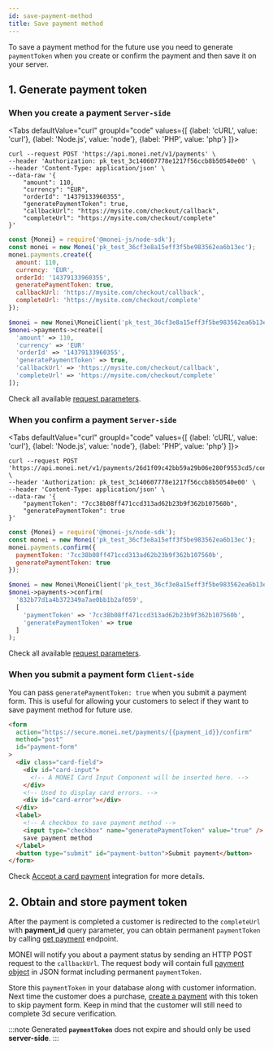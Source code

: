 ```yaml
---
id: save-payment-method
title: Save payment method
---
```


To save a payment method for the future use you need to generate `paymentToken` when you create or confirm the payment and then save it on your server.

## 1. Generate payment token

### When you create a payment `Server-side`


<Tabs
  defaultValue="curl"
  groupId="code"
  values={[
    {label: 'cURL', value: 'curl'},
    {label: 'Node.js', value: 'node'},
    {label: 'PHP', value: 'php'}
  ]}>


<TabItem value="curl">


```shell script {8} title="POST https://api.monei.net/v1/payments"
curl --request POST 'https://api.monei.net/v1/payments' \
--header 'Authorization: pk_test_3c140607778e1217f56ccb8b50540e00' \
--header 'Content-Type: application/json' \
--data-raw '{
    "amount": 110,
    "currency": "EUR",
    "orderId": "14379133960355",
    "generatePaymentToken": true,
    "callbackUrl": "https://mysite.com/checkout/callback",
    "completeUrl": "https://mysite.com/checkout/complete"
}'
```

</TabItem>


<TabItem value="node">


```js {7} title="server.js"
const {Monei} = require('@monei-js/node-sdk');
const monei = new Monei('pk_test_36cf3e8a15eff3f5be983562ea6b13ec');
monei.payments.create({
  amount: 110,
  currency: 'EUR',
  orderId: '14379133960355',
  generatePaymentToken: true,
  callbackUrl: 'https://mysite.com/checkout/callback',
  completeUrl: 'https://mysite.com/checkout/complete'
});
```

</TabItem>
<TabItem value="php">


```php {6} title="server.php"
$monei = new Monei\MoneiClient('pk_test_36cf3e8a15eff3f5be983562ea6b13ec');
$monei->payments->create([
  'amount' => 110,
  'currency' => 'EUR'
  'orderId' => '14379133960355',
  'generatePaymentToken' => true,
  'callbackUrl' => 'https://mysite.com/checkout/callback',
  'completeUrl' => 'https://mysite.com/checkout/complete'
]);
```

</TabItem>
</Tabs>


Check all available [request parameters](/api).

### When you confirm a payment `Server-side`

<Tabs
  defaultValue="curl"
  groupId="code"
  values={[
    {label: 'cURL', value: 'curl'},
    {label: 'Node.js', value: 'node'},
    {label: 'PHP', value: 'php'}
  ]}>
<TabItem value="curl">


```shell script {6} title="POST https://api.monei.net/v1/payments/:id/confirm"
curl --request POST 'https://api.monei.net/v1/payments/26d1f09c42bb59a29b06e280f9553cd5/confirm' \
--header 'Authorization: pk_test_3c140607778e1217f56ccb8b50540e00' \
--header 'Content-Type: application/json' \
--data-raw '{
    "paymentToken": "7cc38b08ff471ccd313ad62b23b9f362b107560b",
    "generatePaymentToken": true
}'
```

</TabItem>


<TabItem value="node">


```js {5} title="server.js"
const {Monei} = require('@monei-js/node-sdk');
const monei = new Monei('pk_test_36cf3e8a15eff3f5be983562ea6b13ec');
monei.payments.confirm({
  paymentToken: '7cc38b08ff471ccd313ad62b23b9f362b107560b',
  generatePaymentToken: true
});
```

</TabItem>
<TabItem value="php">


```php {6} title="server.php"
$monei = new Monei\MoneiClient('pk_test_36cf3e8a15eff3f5be983562ea6b13ec');
$monei->payments->confirm(
  '832b77d1a4b372349a7ae0bb1b2af059',
  [
    'paymentToken' => '7cc38b08ff471ccd313ad62b23b9f362b107560b',
    'generatePaymentToken' => true
  ]
);
```

</TabItem>
</Tabs>


Check all available [request parameters](/api/#operation/payments_confirm).

### When you submit a payment form `Client-side`

You can pass `generatePaymentToken: true` when you submit a payment form. This is useful for allowing your customers to select if they want to save payment method for future use.

```html title="checkout.html"
<form
  action="https://secure.monei.net/payments/{{payment_id}}/confirm"
  method="post"
  id="payment-form"
>
  <div class="card-field">
    <div id="card-input">
      <!-- A MONEI Card Input Component will be inserted here. -->
    </div>
    <!-- Used to display card errors. -->
    <div id="card-error"></div>
  </div>
  <label>
    <!-- A checkbox to save payment method -->
    <input type="checkbox" name="generatePaymentToken" value="true" />
    save payment method
  </label>
  <button type="submit" id="payment-button">Submit payment</button>
</form>
```

Check [Accept a card payment](accept-card-payment.mdx) integration for more details.

## 2. Obtain and store payment token

After the payment is completed a customer is redirected to the `completeUrl` with **payment_id** query parameter, you can obtain permanent `paymentToken` by calling [get payment](/api/#operation/payments_get) endpoint.

MONEI will notify you about a payment status by sending an HTTP POST request to the `callbackUrl`. The request body will contain full [payment object](/api/#section/Payment-object) in JSON format including permanent `paymentToken`.

Store this `paymentToken` in your database along with customer information. Next time the customer does a purchase, [create a payment](/api/#operation/payments_create) with this token to skip payment form. Keep in mind that the customer will still need to complete 3d secure verification.

:::note
Generated **`paymentToken`** does not expire and should only be used **server-side**.
:::
